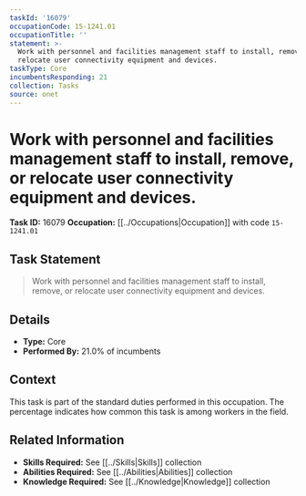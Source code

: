 ```yaml
---
taskId: '16079'
occupationCode: 15-1241.01
occupationTitle: ''
statement: >-
  Work with personnel and facilities management staff to install, remove, or
  relocate user connectivity equipment and devices.
taskType: Core
incumbentsResponding: 21
collection: Tasks
source: onet
---
```

# Work with personnel and facilities management staff to install, remove, or relocate user connectivity equipment and devices.

**Task ID:** 16079
**Occupation:** [[../Occupations|Occupation]] with code `15-1241.01`

## Task Statement

> Work with personnel and facilities management staff to install, remove, or relocate user connectivity equipment and devices.

## Details

- **Type:** Core
- **Performed By:** 21.0% of incumbents

## Context

This task is part of the standard duties performed in this occupation. The percentage indicates how common this task is among workers in the field.

## Related Information

- **Skills Required:** See [[../Skills|Skills]] collection
- **Abilities Required:** See [[../Abilities|Abilities]] collection
- **Knowledge Required:** See [[../Knowledge|Knowledge]] collection
